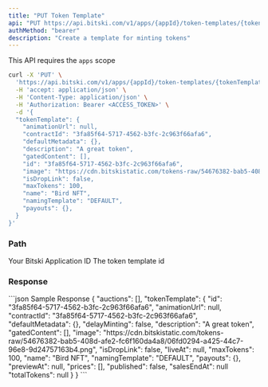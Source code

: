 ```yaml
---
title: "PUT Token Template"
api: "PUT https://api.bitski.com/v1/apps/{appId}/token-templates/{tokenTemplateId}"
authMethod: "bearer"
description: "Create a template for minting tokens"
---
```


<Note>This API requires the `apps` scope</Note>

<RequestExample>

```bash cURL
curl -X 'PUT' \
  'https://api.bitski.com/v1/apps/{appId}/token-templates/{tokenTemplateId}' \
  -H 'accept: application/json' \
  -H 'Content-Type: application/json' \
  -H 'Authorization: Bearer <ACCESS_TOKEN>' \
  -d '{
  "tokenTemplate": {
    "animationUrl": null,
    "contractId": "3fa85f64-5717-4562-b3fc-2c963f66afa6",
    "defaultMetadata": {},
    "description": "A great token",
    "gatedContent": [],
    "id": "3fa85f64-5717-4562-b3fc-2c963f66afa6",
    "image": "https://cdn.bitskistatic.com/tokens-raw/54676382-bab5-408d-afe2-fc6f160da4a8/06fd0294-a425-44c7-96e8-9d24757163b4.png",
    "isDropLink": false,
    "maxTokens": 100,
    "name": "Bird NFT",
    "namingTemplate": "DEFAULT",
    "payouts": {},
  }
}'
```

</RequestExample>

### Path

<ParamField path="appId" type="string" required>
  Your Bitski Application ID
</ParamField>

<ParamField path="tokenTemplateId" type="string" required>
  The token template id
</ParamField>

### Response

<ResponseField name="tokenTemplate" type="Token Template object" required>
  <Expandable title="properties">
    <ResponseField name="id" type="string" required/>
    <ResponseField name="name" type="string"/>
    <ResponseField name="animationUrl" type="string"/>
    <ResponseField name="contractId" type="string" required/>
    <ResponseField name="defaultMetadata" type="object" required/>
    <ResponseField name="delayMinting" type="boolean" required/>
    <ResponseField name="description" type="string" required/>
    <ResponseField name="gatedContent" type="array" required/>
    <ResponseField name="image" type="string"/>
    <ResponseField name="isDroplink" type="boolean" required/>
    <ResponseField name="liveAt" type="string"/>
    <ResponseField name="maxTokens" type="number" required/>
    <ResponseField name="namingTemplate" type="string" required/>
    <ResponseField name="payouts" type="object" required/>
    <ResponseField name="previewAt" type="string" />
    <ResponseField name="prices" type="array" required/>
    <ResponseField name="published" type="boolean" required/>
    <ResponseField name="salesEndAt" type="string" />
    <ResponseField name="totalTokens" type="number" />
  </Expandable>
</ResponseField>

<ResponseExample>
```json Sample Response
{
  "auctions": [],
  "tokenTemplate": {
    "id": "3fa85f64-5717-4562-b3fc-2c963f66afa6",
    "animationUrl": null,
    "contractId": "3fa85f64-5717-4562-b3fc-2c963f66afa6",
    "defaultMetadata": {},
    "delayMinting": false,
    "description": "A great token",
    "gatedContent": [],
    "image": "https://cdn.bitskistatic.com/tokens-raw/54676382-bab5-408d-afe2-fc6f160da4a8/06fd0294-a425-44c7-96e8-9d24757163b4.png",
    "isDropLink": false,
    "liveAt": null,
    "maxTokens": 100,
    "name": "Bird NFT",
    "namingTemplate": "DEFAULT",
    "payouts": {},
    "previewAt": null,
    "prices": [],
    "published": false,
    "salesEndAt": null
    "totalTokens": null
  }
}
```
</ResponseExample>
